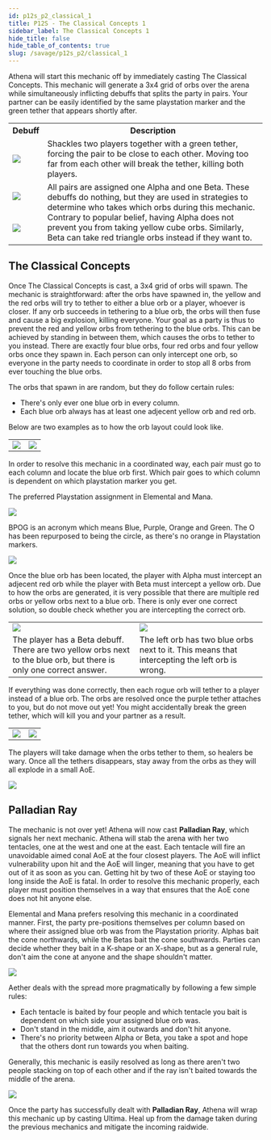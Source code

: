 ```yaml
---
id: p12s_p2_classical_1
title: P12S - The Classical Concepts 1
sidebar_label: The Classical Concepts 1
hide_title: false
hide_table_of_contents: true
slug: /savage/p12s_p2/classical_1
---
```



Athena will start this mechanic off by immediately casting <Raidwide>The Classical Concepts</Raidwide>. This mechanic will generate a 3x4 grid of orbs over the arena while simultaneously inflicting debuffs that splits the party in pairs. Your partner can be easily identified by the same playstation marker and the green tether that appears shortly after.

<KittenAsset path='p12s/classical1_start.webm' wrapper='div' />

<table width='50%'>
    <tr>
        <th>Debuff</th>
        <th>Description</th>
    </tr>
    <tr>
        <td><img src={shackled_together_icon_hr} /></td>
        <td><Title>Shackled Together</Title>Shackles two players together with a green tether, forcing the pair to be close to each other. Moving too far from each other will break the tether, killing both players.</td>
    </tr>
    <tr>
        <td><img src={alpha_target_icon_hr} /></td>
        <td rowspan='2'><Title>Alpha Target and Beta Target</Title>All pairs are assigned one Alpha and one Beta. These debuffs do nothing, but they are used in strategies to determine who takes which orbs during this mechanic. Contrary to popular belief, having Alpha does not prevent you from taking yellow cube orbs. Similarly, Beta can take red triangle orbs instead if they want to.</td>
    </tr>
    <tr>
        <td><img src={beta_target_icon_hr} /></td>
    </tr>
</table>


## The Classical Concepts
Once <Raidwide>The Classical Concepts</Raidwide> is cast, a 3x4 grid of orbs will spawn. The mechanic is straightforward: after the orbs have spawned in, the yellow and the red orbs will try to tether to either a blue orb or a player, whoever is closer. If any orb succeeds in tethering to a blue orb, the orbs will then fuse and cause a big explosion, killing everyone. Your goal as a party is thus to prevent the red and yellow orbs from tethering to the blue orbs. This can be achieved by standing in between them, which causes the orbs to tether to you instead. There are exactly four blue orbs, four red orbs and four yellow orbs once they spawn in. Each person can only intercept one orb, so everyone in the party needs to coordinate in order to stop all 8 orbs from ever touching the blue orbs.

The orbs that spawn in are random, but they do follow certain rules:
- There's only ever one blue orb in every column.
- Each blue orb always has at least one adjecent yellow orb and red orb.

Below are two examples as to how the orb layout could look like.

<table>
    <tr>
        <td><img src='https://ffxivkittenassets.z7.web.core.windows.net/p12s/classical_theory_example_1.png' /></td>
        <td><img src='https://ffxivkittenassets.z7.web.core.windows.net/p12s/classical_theory_example_2.png' /></td>
    </tr>
</table>

In order to resolve this mechanic in a coordinated way, each pair must go to each column and locate the blue orb first. Which pair goes to which column is dependent on which playstation marker you get.

<Tabs>

<TabItem value="JP" label="OX▽▢ (JP)" default>

The preferred Playstation assignment in Elemental and Mana.

<img src='https://ffxivkittenassets.z7.web.core.windows.net/p12s/classical_theory_nukemaru.png' />

</TabItem>

<TabItem value="NA" label="BPOG (Aether)">

BPOG is an acronym which means Blue, Purple, Orange and Green. The O has been repurposed to being the circle, as there's no orange in Playstation markers.

<img src='https://ffxivkittenassets.z7.web.core.windows.net/p12s/classical_theory_bpog.png' />

</TabItem>

</Tabs>


Once the blue orb has been located, the player with Alpha must intercept an adjecent red orb while the player with Beta must intercept a yellow orb. Due to how the orbs are generated, it is very possible that there are multiple red orbs or yellow orbs next to a blue orb. There is only ever one correct solution, so double check whether you are intercepting the correct orb.

<table width='60%'>
    <tr>
        <td width='30%'><img src='https://ffxivkittenassets.z7.web.core.windows.net/p12s/classical_theory_choices_1.png' /></td>
        <td width='30%'><img src='https://ffxivkittenassets.z7.web.core.windows.net/p12s/classical_theory_choices_2.png' /></td>
    </tr>
    <tr>
        <td>The player has a Beta debuff. There are two yellow orbs next to the blue orb, but there is only one correct answer.</td>
        <td>The left orb has two blue orbs next to it. This means that intercepting the left orb is wrong.</td>
    </tr>
</table>

If everything was done correctly, then each rogue orb will tether to a player instead of a blue orb. The orbs are resolved once the purple tether attaches to you, but do not move out yet! You might accidentally break the green tether, which will kill you and your partner as a result.
<table>
    <tr>
        <td><img src='https://ffxivkittenassets.z7.web.core.windows.net/p12s/classical_1_solution1.png' /></td>
        <td><img src='https://ffxivkittenassets.z7.web.core.windows.net/p12s/classical_1_solution2.png' /></td>
    </tr>
</table>

The players will take damage when the orbs tether to them, so healers be wary. Once all the tethers disappears, stay away from the orbs as they will all explode in a small AoE. 

<img src='https://ffxivkittenassets.z7.web.core.windows.net/p12s/classical_1_explosion.png' />

## Palladian Ray

The mechanic is not over yet! Athena will now cast <strong>Palladian Ray</strong>, which signals her next mechanic. Athena will stab the arena with her two tentacles, one at the west and one at the east. Each tentacle will fire an unavoidable aimed conal AoE at the four closest players. The AoE will inflict vulnerability upon hit and the AoE will linger, meaning that you have to get out of it as soon as you can. Getting hit by two of these AoE or staying too long inside the AoE is fatal. In order to resolve this mechanic properly, each player must position themselves in a way that ensures that the AoE cone does not hit anyone else.

<KittenAsset path='p12s/classical_1_palladian_ray.webm' wrapper='div' />


<Tabs>
<TabItem value="JP" label="Alpha north & Beta south (JP)" default>

Elemental and Mana prefers resolving this mechanic in a coordinated manner. First, the party pre-positions themselves per column based on where their assigned blue orb was from the Playstation priority.  Alphas bait the cone northwards, while the Betas bait the cone southwards. Parties can decide whether they bait in a K-shape or an X-shape, but as a general rule, don't aim the cone at anyone and the shape shouldn't matter.

<img src='https://ffxivkittenassets.z7.web.core.windows.net/p12s/palladian_ray_K_spread.png' />



</TabItem>
<TabItem value="NA" label="Relative spread (Aether)">

Aether deals with the spread more pragmatically by following a few simple rules:
- Each tentacle is baited by four people and which tentacle you bait is dependent on which side your assigned blue orb was.
- Don't stand in the middle, aim it outwards and don't hit anyone.
- There's no priority between Alpha or Beta, you take a spot and hope that the others dont run towards you when baiting.

Generally, this mechanic is easily resolved as long as there aren't two people stacking on top of each other and if the ray isn't baited towards the middle of the arena.


<img src='https://ffxivkittenassets.z7.web.core.windows.net/p12s/palladian_ray_yolo_spread.png' />


</TabItem>
</Tabs>


Once the party has successfully dealt with <strong>Palladian Ray</strong>, Athena will wrap this mechanic up by casting <Raidwide>Ultima</Raidwide>. Heal up from the damage taken during the previous mechanics and mitigate the incoming raidwide.